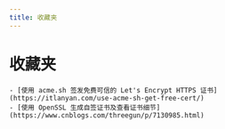 ```yaml
---
title: 收藏夹
---
```


# 收藏夹

    - [使用 acme.sh 签发免费可信的 Let's Encrypt HTTPS 证书](https://itlanyan.com/use-acme-sh-get-free-cert/)
    - [使用 OpenSSL 生成自签证书及查看证书细节](https://www.cnblogs.com/threegun/p/7130985.html)
